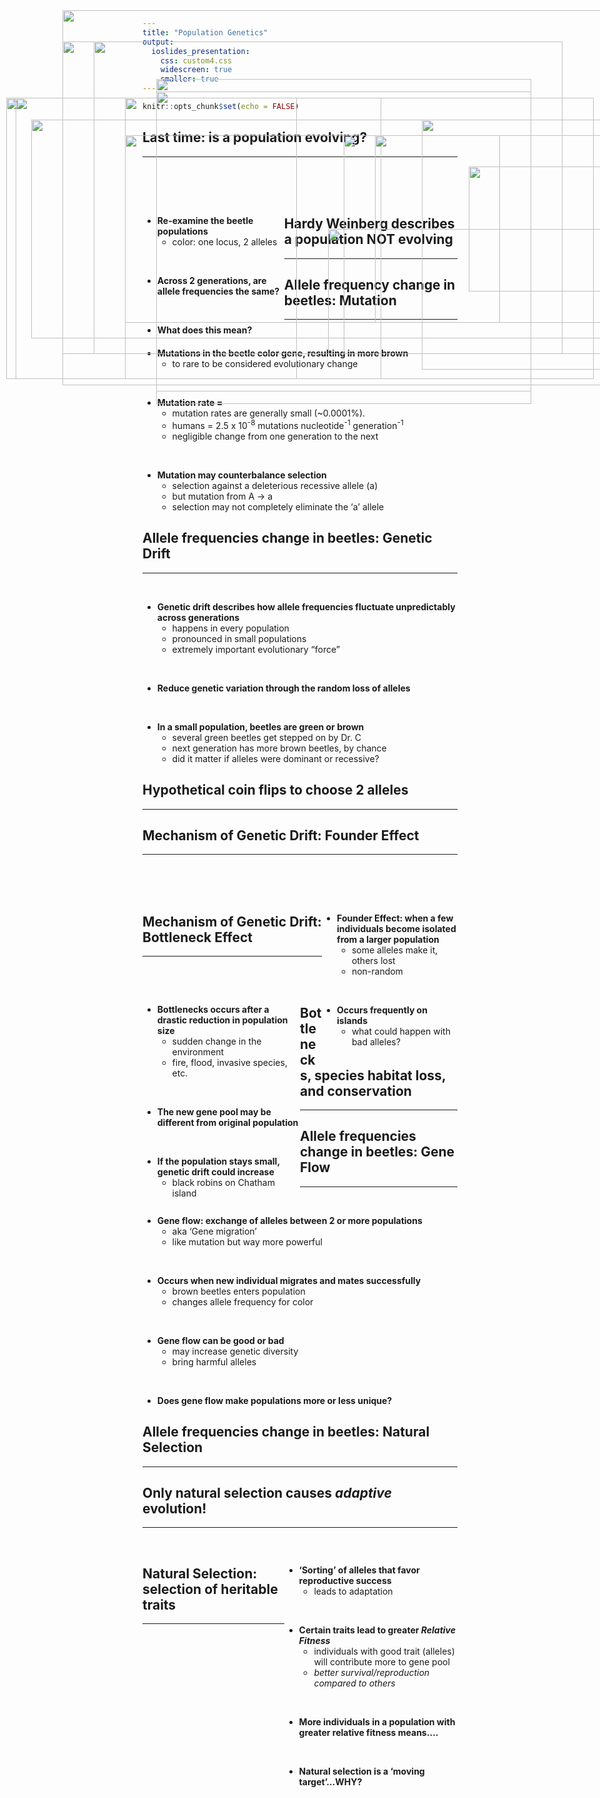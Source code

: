 ```yaml
---
title: "Population Genetics"
output: 
  ioslides_presentation:
    css: custom4.css
    widescreen: true
    smaller: true
---
```


```r
knitr::opts_chunk$set(echo = FALSE)
```

## Last time: is a population evolving?
<hr>
<br/>
<br/>
<br/>

<div style="float: left; width: 45%;">

* **Re-examine the beetle populations**
    + color: one locus, 2 alleles
 
<br/>

* **Across 2 generations, are allele frequencies the same?**

<br/>

* **What does this mean?**

</div>

<IMG STYLE="position:absolute; TOP:250px; LEFT:550px; WIDTH:500px; HEIGHT:350px" SRC="images/microevo.gif">

## Hardy Weinberg describes a population NOT evolving
<hr>

<IMG STYLE="position:absolute; TOP:180px; LEFT:250px; WIDTH:600px; HEIGHT:500px" SRC="images/HW_conditions.jpg">

## Allele frequency change in beetles: Mutation
<hr>
<br/>

* **Mutations in the beetle color gene, resulting in more brown**
    + to rare to be considered evolutionary change

<br/>

* **Mutation	rate = **	
    + mutation rates	are	generally	small	(~0.0001%).	
    + humans = 2.5 x 10^-8^ mutations nucleotide^-1^ generation^-1^
    + negligible change from one generation to the next

<br/>

* **Mutation may counterbalance	selection**		
    + selection	against	a	deleterious	recessive	allele (a)
    + but	mutation	from	A	-> a	
    + selection	may not completely eliminate	the	'a' allele
      
<IMG STYLE="position:absolute; TOP:225px; LEFT:675px; WIDTH:350px; HEIGHT:400px" SRC="images/beetle.jpg">

## Allele frequencies change in beetles: Genetic Drift
<hr>
<br/>

* **Genetic drift describes how allele frequencies fluctuate unpredictably across generations**
    + happens	in every	population
    + pronounced	in	small	populations
    + extremely	important	evolutionary	“force”

<br/>

* **Reduce genetic variation through the random loss of alleles**

<br/>

* **In a small population, beetles are green or brown**
    + several green beetles get stepped on by Dr. C
    + next generation has more brown beetles, by chance
    + did it matter if alleles were dominant or recessive?

<IMG STYLE="position:absolute; TOP:300px; LEFT:750px; WIDTH:250px; HEIGHT:200px" SRC="images/beetlesmush.png">

## Hypothetical coin flips to choose 2 alleles
<hr>

<IMG STYLE="position:absolute; TOP:225px; LEFT:50px; WIDTH:1000px; HEIGHT:350px" SRC="images/genetic-drift-chart.jpg">

## Mechanism of Genetic Drift: Founder Effect
<hr>
<br/>
<br/>
<br/>

<div style="float: right; width: 43%;">

* **Founder Effect: when a few individuals become isolated from a larger population**
    + some alleles make it, others lost
    + non-random

<br/>

* **Occurs frequently on islands**
    + what could happen with bad alleles?

</div>

<IMG STYLE="position:absolute; TOP:190px; LEFT:10px; WIDTH:600px; HEIGHT:450px" SRC="images/founder.jpg">

## 

<IMG STYLE="position:absolute; TOP:50px; LEFT:100px; WIDTH:900px; HEIGHT:600px" SRC="images/africaners.jpg">

## 

<IMG STYLE="position:absolute; TOP:50px; LEFT:100px; WIDTH:900px; HEIGHT:600px" SRC="images/amish.png">

## Mechanism of Genetic Drift: Bottleneck Effect
<hr>
<br/>
<br/>

<div style="float: left; width: 50%;">

* **Bottlenecks occurs after a drastic reduction in population size**
    + sudden change in the environment 
    + fire, flood, invasive species, etc. 
    
<br/>

* **The new gene pool may be different from original population**

<br/>

* **If the population stays small, genetic drift could increase**
    + black robins on Chatham island
</div>

<IMG STYLE="position:absolute; TOP:250px; LEFT:600px; WIDTH:450px; HEIGHT:300px" SRC="images/bottle.jpg">

## Bottlenecks, species habitat loss, and conservation
<hr>

<IMG STYLE="position:absolute; TOP:160px; LEFT:250px; WIDTH:600px; HEIGHT:500px" SRC="images/chicken.jpg">

## Allele frequencies change in beetles: Gene Flow
<hr>
<br/>

<IMG STYLE="position:absolute; TOP:400px; LEFT:525px; WIDTH:550px; HEIGHT:200px" SRC="images/beetle_flow.jpg">
    
* **Gene flow: exchange of alleles between 2 or more populations**
    + aka 'Gene migration'
    + like mutation but way more powerful

<br/>

* **Occurs when new individual migrates and mates successfully**
    + brown beetles enters population
    + changes allele frequency for color

<br/>

* **Gene flow can be good or bad**
    + may increase genetic diversity
    + bring harmful alleles

<br/>

* **Does gene flow make populations more or less unique?**

## 

<IMG STYLE="position:absolute; TOP:50px; LEFT:100px; WIDTH:900px; HEIGHT:600px" SRC="images/mosquito.jpg">


## Allele frequencies change in beetles: Natural Selection
<hr>

<IMG STYLE="position:absolute; TOP:190px; LEFT:200px; WIDTH:750px; HEIGHT:450px" SRC="images/birdeating.jpg">

## Only natural selection causes *adaptive* evolution!
<hr>
<br/>

<div style="float: right; width: 55%;">

* **'Sorting' of alleles that favor reproductive success**
    + leads to adaptation
    
<br/>

* **Certain traits lead to greater *Relative Fitness* **
    + individuals with good trait (alleles) will contribute more to gene pool
    + *better survival/reproduction compared to others*
    
<br/>
    
* **More individuals in a population with greater relative fitness means....**

<br/>

* **Natural selection is a 'moving target'...WHY?**

</div>

<IMG STYLE="position:absolute; TOP:190px; LEFT:25px; WIDTH:450px; HEIGHT:450px" SRC="images/adaptive.jpeg">

## Natural Selection: selection of heritable traits
<hr>

<IMG STYLE="position:absolute; TOP:250px; LEFT:200px; WIDTH:600px; HEIGHT:300px" SRC="images/selection.gif">

## 

<IMG STYLE="position:absolute; TOP:100px; LEFT:150px; WIDTH:750px; HEIGHT:500px" SRC="images/directional.png">

## 

<IMG STYLE="position:absolute; TOP:100px; LEFT:150px; WIDTH:750px; HEIGHT:500px" SRC="images/disrupt.png">

##

<IMG STYLE="position:absolute; TOP:100px; LEFT:150px; WIDTH:750px; HEIGHT:500px" SRC="images/stable.png">


##

<IMG STYLE="position:absolute; TOP:100px; LEFT:100px; WIDTH:800px; HEIGHT:500px" SRC="images/birth.jpg">
